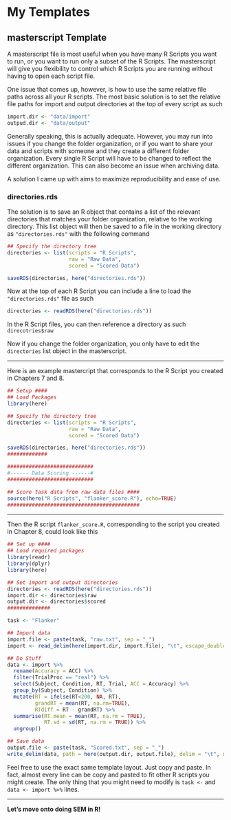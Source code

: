# My Templates

## masterscript Template

A masterscript file is most useful when you have many R Scripts you want to run, or you want to run only a subset of the R Scripts. The masterscript will give you flexibility to control which R Scripts you are running without having to open each script file.

One issue that comes up, however, is how to use the same relative file paths across all your R scripts. The most basic solution is to set the relative file paths for import and output directories at the top of every script as such

```r
import.dir <- "data/import"
outpud.dir <- "data/output"
```

Generally speaking, this is actually adequate. However, you may run into issues if you change the folder organization, or if you want to share your data and scripts with someone and they create a different folder organization. Every single R Script will have to be changed to reflect the different organization. This can also become an issue when archiving data. 

A solution I came up with aims to maximize reproducibility and ease of use. 

### directories.rds

The solution is to save an R object that contains a list of the relevant directories that matches your folder organization, relative to the working directory. This list object will then be saved to a file in the working directory as `"directories.rds"` with the following command

```r
## Specify the directory tree
directories <- list(scripts = "R Scripts",
                    raw = "Raw Data",
                    scored = "Scored Data")

saveRDS(directories, here("directories.rds"))
```

Now at the top of each R Script you can include a line to load the `"directories.rds"` file as such

```r
directories <- readRDS(here("directories.rds"))
```

In the R Script files, you can then reference a directory as such `direcotries$raw`

Now if you change the folder organization, you only have to edit the `directories` list object in the masterscript.

********

Here is an example mastercript that corresponds to the R Script you created in Chapters 7 and 8.

```r
## Setup ####
## Load Packages
library(here)

## Specify the directory tree
directories <- list(scripts = "R Scripts",
                    raw = "Raw Data",
                    scored = "Scored Data")

saveRDS(directories, here("directories.rds"))
#############

############################
#------ Data Scoring ------#
############################

## Score task data from raw data files ####
source(here("R Scripts", "flanker_score.R"), echo=TRUE)
###########################################
```

********

Then the R script `flanker_score.R`, corresponding to the script you created in Chapter 8, could look like this

```r
## Set up ####
## Load required packages
library(readr)
library(dplyr)
library(here)

## Set import and output directories
directories <- readRDS(here("directories.rds"))
import.dir <- directories$raw
output.dir <- directories$scored
##############

task <- "Flanker"

## Import data
import.file <- paste(task, "raw.txt", sep = "_")
import <- read_delim(here(import.dir, import.file), "\t", escape_double = FALSE, trim_ws = TRUE)

## Do Stuff
data <- import %>%
  rename(Accuracy = ACC) %>%
  filter(TrialProc == "real") %>%
  select(Subject, Condition, RT, Trial, ACC = Accuracy) %>%
  group_by(Subject, Condition) %>%
  mutate(RT = ifelse(RT<200, NA, RT),
         grandRT = mean(RT, na.rm=TRUE),
         RTdiff = RT - grandRT) %>%
  summarise(RT.mean = mean(RT, na.rm = TRUE),
            RT.sd = sd(RT, na.rm = TRUE)) %>%
  ungroup()

## Save data
output.file <- paste(task, "Scored.txt", sep = "_")
write_delim(data, path = here(output.dir, output.file), delim = "\t", na = "")
```

Feel free to use the exact same template layout. Just copy and paste. In fact, almost every line can be copy and pasted to fit other R scripts you might create. The only thing that you might need to modify is `task <- ` and `data <- import %>%` lines.


********

**Let's move onto doing SEM in R!**
